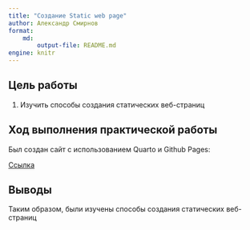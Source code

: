 ```yaml
---
title: "Создание Static web page"
author: Александр Смирнов
format: 
    md:
        output-file: README.md
engine: knitr
---
```


## Цель работы

1. Изучить способы создания статических веб-страниц

## Ход выполнения практической работы

Был создан сайт с использованием Quarto и Github Pages:

[Ссылка](https://olekzonder.github.io)

## Выводы

Таким образом, были изучены способы создания статических веб-страниц